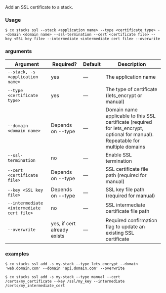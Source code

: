 Add an SSL certificate to a stack.

### Usage

```shell
$ cx stacks ssl --stack <application name> --type <certificate type> --domain <domain name> --ssl-termination --cert <certificate file> --key <SSL key file> --intermediate <intermediate cert file> --overwrite
```

### arguments

| Argument | Required? | Default | Description |
|  ---  |  ---  |  ---  |  ---  |
| `--stack, -s <application name>` | yes | — | The application name |
| `--type <certificate type>` | yes | — | The type of certificate (lets_encrypt or manual) |
| `--domain <domain name>` | Depends on --type | — | Domain name applicable to this SSL certificate (required for  lets_encrypt, optional for manual). Repeatable for multiple domains |
| `--ssl-termination` | no | — | Enable SSL termination |
| `--cert <certificate file>` | Depends on --type | — | SSL certificate file path (required for manual) |
| `--key <SSL key file>` | Depends on --type | — | SSL key file path (required for manual) |
| `--intermediate <intermediate cert file>` | no | — | SSL intermediate certificate file path |
| `--overwrite` | yes, if cert already exists | — | Required confirmation flag to update an existing SSL certificate |

### examples

```shell
$ cx stacks ssl add -s my-stack --type lets_encrypt --domain 'web.domain.com' --domain 'api.domain.com' --overwrite

$ cx stacks ssl add -s my-stack --type manual --cert /certs/my_certificate --key /ssl/my_key --intermediate /certs/my_intermediate_cert
```

